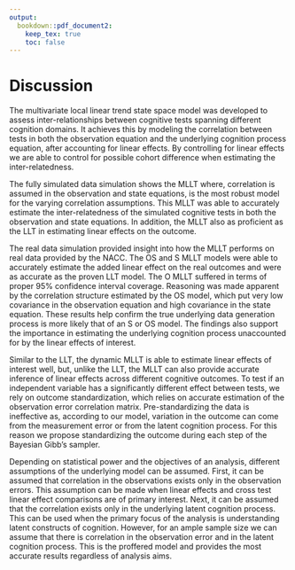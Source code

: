 ```yaml
---
output: 
  bookdown::pdf_document2:
    keep_tex: true
    toc: false
---
```


# Discussion

The multivariate local linear trend state space model was developed to assess inter-relationships between cognitive tests spanning different cognition domains. It achieves this by modeling the correlation between tests in both the observation equation and the underlying cognition process equation, after accounting for linear effects. By controlling for linear effects we are able to control for possible cohort difference when estimating the inter-relatedness.

The fully simulated data simulation shows the MLLT where, correlation is assumed in the observation and state equations, is the most robust model for the varying correlation assumptions. This MLLT was able to accurately estimate the inter-relatedness of the simulated cognitive tests in both the observation and state equations. In addition, the MLLT also as proficient as the LLT in estimating linear effects on the outcome.

The real data simulation provided insight into how the MLLT performs on real data provided by the NACC. The OS and S MLLT models were able to accurately estimate the added linear effect on the real outcomes and were as accurate as the proven LLT model. The O MLLT suffered in terms of proper 95% confidence interval coverage. Reasoning was made apparent by the correlation structure estimated by the OS model, which put very low covariance in the observation equation and high covariance in the state equation. These results help confirm the true underlying data generation process is more likely that of an S or OS model. The findings also support the importance in estimating the underlying cognition process unaccounted for by the linear effects of interest.

Similar to the LLT, the dynamic MLLT is able to  estimate linear effects of interest well, but, unlike the LLT, the MLLT can also provide accurate inference of linear effects across different cognitive outcomes. To test if an independent variable has a significantly different effect between tests, we rely on outcome standardization, which relies on accurate estimation of the observation error correlation matrix. Pre-standardizing the data is ineffective as, according to our model, variation in the outcome can come from the measurement error or from the latent cognition process. For this reason we propose standardizing the outcome during each step of the Bayesian Gibb's sampler.

Depending on statistical power and the objectives of an analysis, different assumptions of the underlying model can be assumed. First, it can be assumed that correlation in the observations exists only in the observation errors. This assumption can be made when linear effects and cross test linear effect comparisons are of primary interest. Next, it can be assumed that the correlation exists only in the underlying latent cognition process. This can be used when the primary focus of the analysis is understanding latent constructs of cognition. However, for an ample sample size we can assume that there is correlation in the observation error and in the latent cognition process. This is the proffered model and provides the most accurate results regardless of analysis aims.
